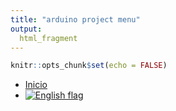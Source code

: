 ```yaml
---
title: "arduino project menu"
output:
  html_fragment
---
```


```r
knitr::opts_chunk$set(echo = FALSE)
```

<ul class="navbar">
<li><a href="indice.html">Inicio</a></li>
<li><a href="index.html"><img src="img/Icons-flag-uk.png" alt="English flag"></a></li>

